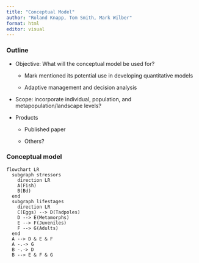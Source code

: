 ```yaml
---
title: "Conceptual Model"
author: "Roland Knapp, Tom Smith, Mark Wilber"
format: html
editor: visual
---
```


### Outline

-   Objective: What will the conceptual model be used for?

    -   Mark mentioned its potential use in developing quantitative models

    -   Adaptive management and decision analysis

-   Scope: incorporate individual, population, and metapopulation/landscape levels?

-   Products

    -   Published paper

    -   Others?

### Conceptual model

```mermaid
flowchart LR
  subgraph stressors
    direction LR
    A(Fish)
    B(Bd)
  end  
  subgraph lifestages
    direction LR
    C(Eggs) --> D(Tadpoles)
    D --> E(Metamorphs)
    E --> F(Juveniles)
    F --> G(Adults)
  end 
  A --> D & E & F
  A -.-> G
  B -.-> D
  B --> E & F & G

  

```
